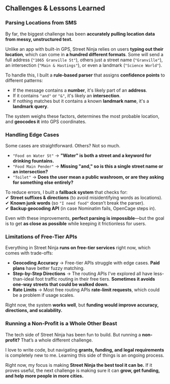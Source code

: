 ## **Challenges & Lessons Learned**  

### **Parsing Locations from SMS**  

By far, the biggest challenge has been **accurately pulling location data from messy, unstructured text.**  

Unlike an app with built-in GPS, Street Ninja relies on users **typing out their location**, which can come in **a hundred different formats**. Some will send a full address (`"1065 Granville St"`), others just a street name (`"Granville"`), an intersection (`"Main & Hastings"`), or even a landmark (`"Science World"`).  

To handle this, I built a **rule-based parser** that assigns **confidence points** to different patterns:  
- If the message contains a **number**, it's likely part of an **address**.  
- If it contains `"and"` or `"&"`, it's likely an **intersection**.  
- If nothing matches but it contains a known **landmark name**, it's a **landmark query**.  

The system weighs these factors, determines the most probable location, and **geocodes it** into GPS coordinates.  

### **Handling Edge Cases**  

Some cases are straightforward. Others? Not so much.  

- `"Food on Water St"` → **"Water" is both a street and a keyword for drinking fountains.**  
- `"Food Main Pender"` → **Missing "and," so is this a single street name or an intersection?**  
- `"Toilet"` → **Does the user mean a public washroom, or are they asking for something else entirely?**  

To reduce errors, I built a **fallback system** that checks for:  
✔ **Street suffixes & directions** (to avoid misidentifying words as locations).  
✔ **Known junk words** (so `"I need food"` doesn’t break the parser).  
✔ **Backup geocoding API** (in case Nominatim fails, OpenCage steps in).  

Even with these improvements, **perfect parsing is impossible**—but the goal is to get **as close as possible** while keeping it frictionless for users.  

### **Limitations of Free-Tier APIs**  

Everything in Street Ninja **runs on free-tier services** right now, which comes with trade-offs:  

- **Geocoding Accuracy** → Free-tier APIs struggle with edge cases. **Paid plans** have better fuzzy matching.  
- **Step-by-Step Directions** → The routing APIs I've explored all have less-than-ideal foot traffic routing in their free tiers. **Sometimes it avoids one-way streets that could be walked down.**  
- **Rate Limits** → Most free routing APIs **rate-limit requests**, which could be a problem if usage scales.  

Right now, the system **works well**, but **funding would improve accuracy, directions, and scalability.**  

### **Running a Non-Profit is a Whole Other Beast**  

The tech side of Street Ninja has been fun to build. But running a **non-profit?** That’s a whole different challenge.  

I love to write code, but navigating **grants, funding, and legal requirements** is completely new to me. Learning this side of things is an ongoing process.  

Right now, my focus is making **Street Ninja the best tool it can be.** If it proves useful, the next challenge is making sure it can **grow, get funding, and help more people in more cities.**  
